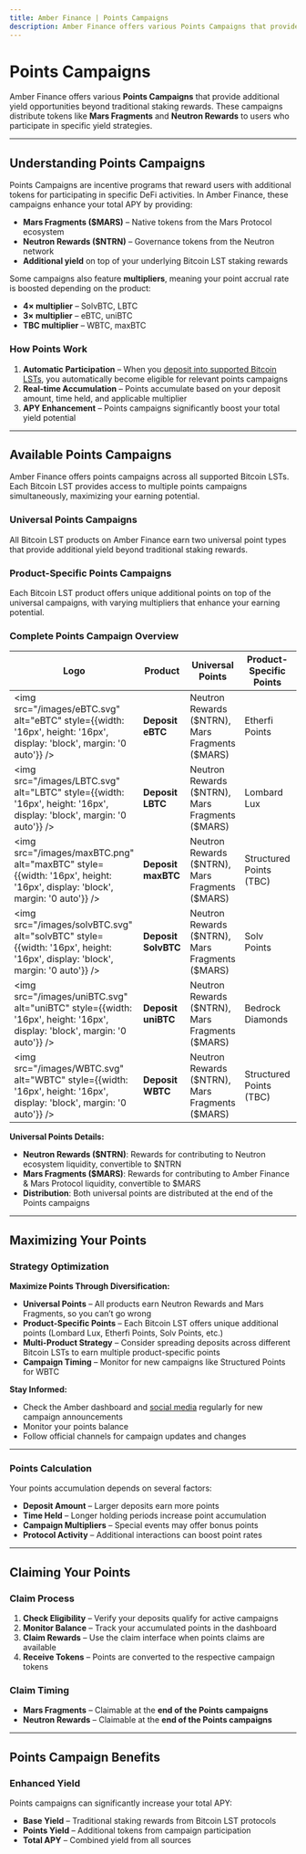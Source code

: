 ```yaml
---
title: Amber Finance | Points Campaigns
description: Amber Finance offers various Points Campaigns that provide additional yield opportunities beyond traditional staking rewards. Earn Mars Fragments and Neutron Rewards with multipliers up to 4x.
---
```


# Points Campaigns

Amber Finance offers various **Points Campaigns** that provide additional yield opportunities beyond traditional staking rewards. These campaigns distribute tokens like **Mars Fragments** and **Neutron Rewards** to users who participate in specific yield strategies.

---

## Understanding Points Campaigns

Points Campaigns are incentive programs that reward users with additional tokens for participating in specific DeFi activities. In Amber Finance, these campaigns enhance your total APY by providing:

- **Mars Fragments (\$MARS)** – Native tokens from the Mars Protocol ecosystem
- **Neutron Rewards (\$NTRN)** – Governance tokens from the Neutron network
- **Additional yield** on top of your underlying Bitcoin LST staking rewards

Some campaigns also feature **multipliers**, meaning your point accrual rate is boosted depending on the product:

- **4× multiplier** – SolvBTC, LBTC
- **3× multiplier** – eBTC, uniBTC
- **TBC multiplier** – WBTC, maxBTC

### How Points Work

1. **Automatic Participation** – When you [deposit into supported Bitcoin LSTs](/user-guide/depositing), you automatically become eligible for relevant points campaigns
2. **Real-time Accumulation** – Points accumulate based on your deposit amount, time held, and applicable multiplier
3. **APY Enhancement** – Points campaigns significantly boost your total yield potential

---

## Available Points Campaigns

Amber Finance offers points campaigns across all supported Bitcoin LSTs. Each Bitcoin LST provides access to multiple points campaigns simultaneously, maximizing your earning potential.

### Universal Points Campaigns

All Bitcoin LST products on Amber Finance earn two universal point types that provide additional yield beyond traditional staking rewards.

### Product-Specific Points Campaigns

Each Bitcoin LST product offers unique additional points on top of the universal campaigns, with varying multipliers that enhance your earning potential.

### Complete Points Campaign Overview

| Logo                                                                                                                        | Product             | Universal Points                                       | Product-Specific Points | Multiplier |
| --------------------------------------------------------------------------------------------------------------------------- | ------------------- | ------------------------------------------------------ | ----------------------- | ---------- |
| <img src="/images/eBTC.svg" alt="eBTC" style={{width: '16px', height: '16px', display: 'block', margin: '0 auto'}} />       | **Deposit eBTC**    | Neutron Rewards (\$NTRN),<br />Mars Fragments (\$MARS) | Etherfi Points          | 3×         |
| <img src="/images/LBTC.svg" alt="LBTC" style={{width: '16px', height: '16px', display: 'block', margin: '0 auto'}} />       | **Deposit LBTC**    | Neutron Rewards (\$NTRN),<br />Mars Fragments (\$MARS) | Lombard Lux             | 4×         |
| <img src="/images/maxBTC.png" alt="maxBTC" style={{width: '16px', height: '16px', display: 'block', margin: '0 auto'}} />   | **Deposit maxBTC**  | Neutron Rewards (\$NTRN),<br />Mars Fragments (\$MARS) | Structured Points (TBC) | TBC        |
| <img src="/images/solvBTC.svg" alt="solvBTC" style={{width: '16px', height: '16px', display: 'block', margin: '0 auto'}} /> | **Deposit SolvBTC** | Neutron Rewards (\$NTRN),<br />Mars Fragments (\$MARS) | Solv Points             | 4×         |
| <img src="/images/uniBTC.svg" alt="uniBTC" style={{width: '16px', height: '16px', display: 'block', margin: '0 auto'}} />   | **Deposit uniBTC**  | Neutron Rewards (\$NTRN),<br />Mars Fragments (\$MARS) | Bedrock Diamonds        | 3×         |
| <img src="/images/WBTC.svg" alt="WBTC" style={{width: '16px', height: '16px', display: 'block', margin: '0 auto'}} />       | **Deposit WBTC**    | Neutron Rewards (\$NTRN),<br />Mars Fragments (\$MARS) | Structured Points (TBC) | TBC        |

**Universal Points Details:**

- **Neutron Rewards (\$NTRN)**: Rewards for contributing to Neutron ecosystem liquidity, convertible to \$NTRN
- **Mars Fragments (\$MARS)**: Rewards for contributing to Amber Finance & Mars Protocol liquidity, convertible to \$MARS
- **Distribution**: Both universal points are distributed at the end of the Points campaigns

---

## Maximizing Your Points

### Strategy Optimization

**Maximize Points Through Diversification:**

- **Universal Points** – All products earn Neutron Rewards and Mars Fragments, so you can’t go wrong
- **Product-Specific Points** – Each Bitcoin LST offers unique additional points (Lombard Lux, Etherfi Points, Solv Points, etc.)
- **Multi-Product Strategy** – Consider spreading deposits across different Bitcoin LSTs to earn multiple product-specific points
- **Campaign Timing** – Monitor for new campaigns like Structured Points for WBTC

**Stay Informed:**

- Check the Amber dashboard and [social media](/socials) regularly for new campaign announcements
- Monitor your points balance
- Follow official channels for campaign updates and changes

---

### Points Calculation

Your points accumulation depends on several factors:

- **Deposit Amount** – Larger deposits earn more points
- **Time Held** – Longer holding periods increase point accumulation
- **Campaign Multipliers** – Special events may offer bonus points
- **Protocol Activity** – Additional interactions can boost point rates

---

## Claiming Your Points

### Claim Process

1. **Check Eligibility** – Verify your deposits qualify for active campaigns
2. **Monitor Balance** – Track your accumulated points in the dashboard
3. **Claim Rewards** – Use the claim interface when points claims are available
4. **Receive Tokens** – Points are converted to the respective campaign tokens

### Claim Timing

- **Mars Fragments** – Claimable at the **end of the Points campaigns**
- **Neutron Rewards** – Claimable at the **end of the Points campaigns**

---

## Points Campaign Benefits

### Enhanced Yield

Points campaigns can significantly increase your total APY:

- **Base Yield** – Traditional staking rewards from Bitcoin LST protocols
- **Points Yield** – Additional tokens from campaign participation
- **Total APY** – Combined yield from all sources
